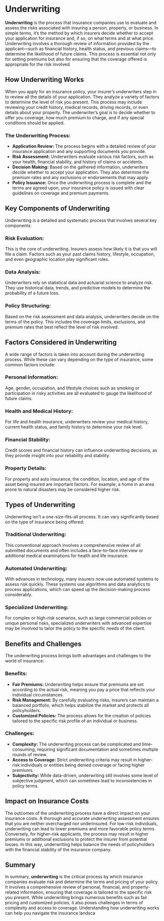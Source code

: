 <div className="mb-12">
  <h1 style={{ fontSize: "3em", fontWeight: "bold" }}>Underwriting</h1>
</div>

<div className="mb-8">
  <p>
    <strong>Underwriting</strong> is the process that insurance companies use to
    evaluate and assess the risks associated with insuring a person, property,
    or business. In simple terms, it’s the method by which insurers decide
    whether to accept your application for insurance and, if so, on what terms
    and at what price. Underwriting involves a thorough review of information
    provided by the applicant—such as financial history, health status, and
    previous claims—to determine the likelihood of future claims. This process
    is essential not only for setting premiums but also for ensuring that the
    coverage offered is appropriate for the risk involved.
  </p>
</div>

<div className="mb-12">
  <h2 className="text-2xl font-bold mb-4">How Underwriting Works</h2>
  <p>
    When you apply for an insurance policy, your insurer’s underwriters step in
    to review all the details of your application. They analyze a variety of
    factors to determine the level of risk you present. This process may include
    reviewing your credit history, medical records, driving records, or even
    details about your property. The underwriter’s goal is to decide whether to
    offer you coverage, how much premium to charge, and if any special
    conditions should be applied.
  </p>
  <div className="mb-4">
    <h3 className="text-xl font-semibold">The Underwriting Process:</h3>
    <ul className="list-disc ml-6">
      <li>
        <strong>Application Review:</strong> The process begins with a detailed
        review of your insurance application and any supporting documents you
        provide.
      </li>
      <li>
        <strong>Risk Assessment:</strong> Underwriters evaluate various risk
        factors, such as your health, financial stability, and history of claims
        or accidents.
      </li>
      <li>
        <strong>Decision Making:</strong> Based on the gathered information,
        underwriters decide whether to accept your application. They also
        determine the premium rates and any exclusions or endorsements that may
        apply.
      </li>
      <li>
        <strong>Policy Issuance:</strong> Once the underwriting process is
        complete and the terms are agreed upon, your insurance policy is issued
        with clear guidelines on coverage and premium payments.
      </li>
    </ul>
  </div>
</div>

<div className="mb-12">
  <h2 className="text-2xl font-bold mb-4">Key Components of Underwriting</h2>
  <p>
    Underwriting is a detailed and systematic process that involves several key
    components:
  </p>
  <div className="mb-4">
    <h3 className="text-xl font-semibold">Risk Evaluation:</h3>
    <p>
      This is the core of underwriting. Insurers assess how likely it is that
      you will file a claim. Factors such as your past claims history,
      lifestyle, occupation, and even geographic location play significant
      roles.
    </p>
  </div>
  <div className="mb-4">
    <h3 className="text-xl font-semibold">Data Analysis:</h3>
    <p>
      Underwriters rely on statistical data and actuarial science to analyze
      risk. They use historical data, trends, and predictive models to determine
      the probability of a future loss.
    </p>
  </div>
  <div>
    <h3 className="text-xl font-semibold">Policy Structuring:</h3>
    <p>
      Based on the risk assessment and data analysis, underwriters decide on the
      terms of the policy. This includes the coverage limits, exclusions, and
      premium rates that best reflect the level of risk involved.
    </p>
  </div>
</div>

<div className="mb-12">
  <h2 className="text-2xl font-bold mb-4">
    Factors Considered in Underwriting
  </h2>
  <p>
    A wide range of factors is taken into account during the underwriting
    process. While these can vary depending on the type of insurance, some
    common factors include:
  </p>
  <div className="mb-4">
    <h3 className="text-xl font-semibold">Personal Information:</h3>
    <p>
      Age, gender, occupation, and lifestyle choices such as smoking or
      participation in risky activities are all evaluated to gauge the
      likelihood of future claims.
    </p>
  </div>
  <div className="mb-4">
    <h3 className="text-xl font-semibold">Health and Medical History:</h3>
    <p>
      For life and health insurance, underwriters review your medical history,
      current health status, and family history to determine your risk level.
    </p>
  </div>
  <div className="mb-4">
    <h3 className="text-xl font-semibold">Financial Stability:</h3>
    <p>
      Credit scores and financial history can influence underwriting decisions,
      as they provide insight into your reliability and stability.
    </p>
  </div>
  <div>
    <h3 className="text-xl font-semibold">Property Details:</h3>
    <p>
      For property and auto insurance, the condition, location, and age of the
      asset being insured are important factors. For example, a home in an area
      prone to natural disasters may be considered higher risk.
    </p>
  </div>
</div>

<div className="mb-12">
  <h2 className="text-2xl font-bold mb-4">Types of Underwriting</h2>
  <p>
    Underwriting isn’t a one-size-fits-all process. It can vary significantly
    based on the type of insurance being offered:
  </p>
  <div className="mb-4">
    <h3 className="text-xl font-semibold">Traditional Underwriting:</h3>
    <p>
      This conventional approach involves a comprehensive review of all
      submitted documents and often includes a face-to-face interview or
      additional medical examinations for health and life insurance.
    </p>
  </div>
  <div className="mb-4">
    <h3 className="text-xl font-semibold">Automated Underwriting:</h3>
    <p>
      With advances in technology, many insurers now use automated systems to
      assess risk quickly. These systems use algorithms and data analytics to
      process applications, which can speed up the decision-making process
      considerably.
    </p>
  </div>
  <div>
    <h3 className="text-xl font-semibold">Specialized Underwriting:</h3>
    <p>
      For complex or high-risk scenarios, such as large commercial policies or
      unique personal risks, specialized underwriters with advanced expertise
      may be involved to tailor the policy to the specific needs of the client.
    </p>
  </div>
</div>

<div className="mb-12">
  <h2 className="text-2xl font-bold mb-4">Benefits and Challenges</h2>
  <p>
    The underwriting process brings both advantages and challenges to the world
    of insurance:
  </p>
  <div className="mb-4">
    <h3 className="text-xl font-semibold">Benefits:</h3>
    <ul className="list-disc ml-6">
      <li>
        <strong>Fair Premiums:</strong> Underwriting helps ensure that premiums
        are set according to the actual risk, meaning you pay a price that
        reflects your individual circumstances.
      </li>
      <li>
        <strong>Risk Management:</strong> By carefully evaluating risks,
        insurers can maintain a balanced portfolio, which helps stabilize the
        market and protects all policyholders.
      </li>
      <li>
        <strong>Customized Policies:</strong> The process allows for the
        creation of policies tailored to the specific risk profile of an
        individual or business.
      </li>
    </ul>
  </div>
  <div>
    <h3 className="text-xl font-semibold">Challenges:</h3>
    <ul className="list-disc ml-6">
      <li>
        <strong>Complexity:</strong> The underwriting process can be complicated
        and time-consuming, requiring significant documentation and sometimes
        multiple rounds of review.
      </li>
      <li>
        <strong>Access to Coverage:</strong> Strict underwriting criteria may
        result in higher-risk individuals or entities being denied coverage or
        facing higher premiums.
      </li>
      <li>
        <strong>Subjectivity:</strong> While data-driven, underwriting still
        involves some level of subjective judgment, which can sometimes lead to
        inconsistencies in policy terms.
      </li>
    </ul>
  </div>
</div>

<div className="mb-12">
  <h2 className="text-2xl font-bold mb-4">Impact on Insurance Costs</h2>
  <p>
    The outcomes of the underwriting process have a direct impact on your
    insurance costs. A thorough and accurate underwriting assessment ensures
    that you are neither overcharged nor underinsured. For low-risk individuals,
    underwriting can lead to lower premiums and more favorable policy terms.
    Conversely, for higher-risk applicants, the process may result in higher
    premiums or additional exclusions to protect the insurer from potential
    losses. In this way, underwriting helps balance the needs of policyholders
    with the financial stability of the insurance company.
  </p>
</div>

<div className="mb-12">
  <h2 className="text-2xl font-bold mb-4">Summary</h2>
  <p>
    In summary, <strong>underwriting</strong> is the critical process by which insurance companies evaluate risk and determine the terms and pricing of your policy. It involves a comprehensive review of personal, financial, and property-related information, ensuring that coverage is tailored to the specific risk you present. While underwriting brings numerous benefits such as fair pricing and customized policies, it also poses challenges in terms of complexity and access to coverage. Understanding how underwriting works can help you navigate the insurance landsca
